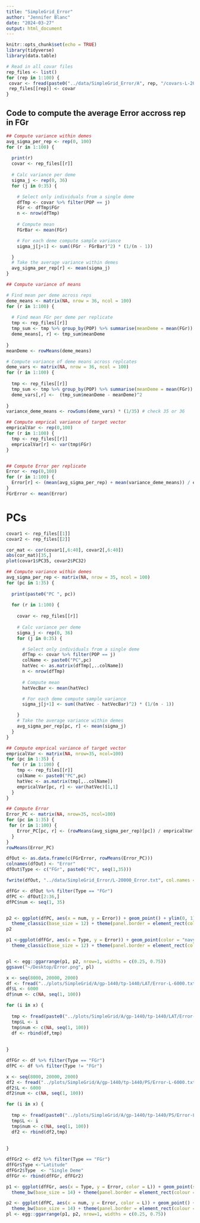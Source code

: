 ```yaml
---
title: "SimpleGrid_Error"
author: "Jennifer Blanc"
date: "2024-03-27"
output: html_document
---
```


```r
knitr::opts_chunk$set(echo = TRUE)
library(tidyverse)
library(data.table)
```


```r
# Read in all covar files
rep_files <- list()
for (rep in 1:100) {
 covar <- fread(paste0("../data/SimpleGrid_Error/A", rep, "/covars-L-20000.txt")) 
 rep_files[[rep]] <- covar
}
```

## Code to compute the average Error accross rep in FGr

```r
## Compute variance within demes 
avg_sigma_per_rep <- rep(0, 100)
for (r in 1:100) {
  
  print(r)
  covar <- rep_files[[r]]  
  
  # Calc variance per deme
  sigma_j <- rep(0, 36)
  for (j in 0:35) {

    # Select only individuals from a single deme
    dfTmp <- covar %>% filter(POP == j)
    FGr <- dfTmp$FGr
    n <- nrow(dfTmp)
  
    # Compute mean
    FGrBar <- mean(FGr)

    # For each deme compute sample variance
    sigma_j[j+1] <- sum((FGr - FGrBar)^2) * (1/(n - 1))

  }
  # Take the average variance within demes
  avg_sigma_per_rep[r] <- mean(sigma_j)
}  

## Compute variance of means

# Find mean per deme across reps
deme_means <- matrix(NA, nrow = 36, ncol = 100)
for (r in 1:100) {
  
  # Find mean FGr per deme per replicate
  tmp <- rep_files[[r]]
  tmp_sum <- tmp %>% group_by(POP) %>% summarise(meanDeme = mean(FGr)) 
  deme_means[, r] <- tmp_sum$meanDeme
  
}
meanDeme <- rowMeans(deme_means)

# Compute variance of deme means across replcates
deme_vars <- matrix(NA, nrow = 36, ncol = 100)
for (r in 1:100) {
  
  tmp <- rep_files[[r]]
  tmp_sum <- tmp %>% group_by(POP) %>% summarise(meanDeme = mean(FGr)) 
  deme_vars[,r] <-  (tmp_sum$meanDeme - meanDeme)^2
  
}
variance_deme_means <- rowSums(deme_vars) * (1/35) # check 35 or 36

## Compute emprical variance of target vector
empricalVar <- rep(0,100)
for (r in 1:100) {
  tmp <- rep_files[[r]]
  empricalVar[r] <- var(tmp$FGr)
}


## Compute Error per replicate
Error <- rep(0,100)
for (r in 1:100) {
  Error[r] <- (mean(avg_sigma_per_rep) + mean(variance_deme_means)) / empricalVar[r]
}
FGrError <- mean(Error)
```

# PCs 

```r
covar1 <- rep_files[[1]]
covar2 <- rep_files[[2]]

cor_mat <- cor(covar1[,6:40], covar2[,6:40])
abs(cor_mat)[35,]
plot(covar1$PC35, covar2$PC32)

```


```r
## Compute variance within demes 
avg_sigma_per_rep <- matrix(NA, nrow = 35, ncol = 100)
for (pc in 1:35) {
  
  print(paste0("PC ", pc))
  
  for (r in 1:100) {
  
    covar <- rep_files[[r]]  
  
    # Calc variance per deme
    sigma_j <- rep(0, 36)
    for (j in 0:35) {

      # Select only individuals from a single deme
      dfTmp <- covar %>% filter(POP == j)
      colName <- paste0("PC",pc)
      hatVec <- as.matrix(dfTmp[,..colName])
      n <- nrow(dfTmp)
  
      # Compute mean
      hatVecBar <- mean(hatVec)

      # For each deme compute sample variance
      sigma_j[j+1] <- sum((hatVec - hatVecBar)^2) * (1/(n - 1))

    }
    # Take the average variance within demes
    avg_sigma_per_rep[pc, r] <- mean(sigma_j)
  }
}  
```

```r
## Compute emprical variance of target vector
empricalVar <- matrix(NA, nrow=35, ncol=100) 
for (pc in 1:35) {
  for (r in 1:100) {
    tmp <- rep_files[[r]]
    colName <- paste0("PC",pc)
    hatVec <- as.matrix(tmp[,..colName])
    empricalVar[pc, r] <- var(hatVec)[1,1]
  }
}

## Compute Error 
Error_PC <- matrix(NA, nrow=35, ncol=100) 
for (pc in 1:35) {
 for (r in 1:100) {
    Error_PC[pc, r] <- (rowMeans(avg_sigma_per_rep)[pc]) / empricalVar[r]
  }
}
rowMeans(Error_PC)
```

```r
dfOut <- as.data.frame(c(FGrError, rowMeans(Error_PC)))
colnames(dfOut) <- "Error"
dfOut$Type <- c("FGr", paste0("PC", seq(1,35)))

fwrite(dfOut, "../data/SimpleGrid_Error/L-20000_Error.txt", col.names = T, row.names = F, quote = F)
```

```r
dfFGr <- dfOut %>% filter(Type == "FGr")
dfPC <- dfOut[2:36,]
dfPC$num <- seq(1, 35)


p2 <- ggplot(dfPC, aes(x = num, y = Error)) + geom_point() + ylim(0, 1) + geom_point(color = "red4", size=3) + ylim(0,1) +
  theme_classic(base_size = 12) + theme(panel.border = element_rect(colour = "black", fill=NA, size=1), axis.text.x = element_text(size = 8, color = "black",  angle = 35, hjust=1), axis.title.y = element_blank(), axis.text.y = element_blank(), axis.ticks.y = element_blank()) + xlab("Principal Components") + geom_hline(yintercept = 0, color = "red")
p2

p1 <-ggplot(dfFGr, aes(x = Type, y = Error)) + geom_point(color = "navy", size=3) + ylim(0,1) +
  theme_classic(base_size = 12) + theme(panel.border = element_rect(colour = "black", fill=NA, size=1), axis.text.x = element_blank()) + xlab(TeX("$\\hat{F}_{Gr}$")) + geom_hline(yintercept = 0, color = "red") + ylab("Lower Bound Error")


pl <- egg::ggarrange(p1, p2, nrow=1, widths = c(0.25, 0.75))
ggsave("~/Desktop/Error.png", pl)
```

```r
x <- seq(8000, 20000, 2000)
df <- fread("../plots/SimpleGrid/A/gp-1440/tp-1440/LAT/Error-L-6000.txt")
df$L <- 6000
df$num <- c(NA, seq(1, 100))

for (i in x) {
  
  tmp <- fread(paste0("../plots/SimpleGrid/A/gp-1440/tp-1440/LAT/Error-L-", i, ".txt"))
  tmp$L <- i
  tmp$num <- c(NA, seq(1, 100))
  df <- rbind(df,tmp)
  
  
}

dfFGr <- df %>% filter(Type == "FGr")
dfPC <- df %>% filter(Type != "FGr")
```

```r
x <- seq(8000, 20000, 2000)
df2 <- fread("../plots/SimpleGrid/A/gp-1440/tp-1440/PS/Error-L-6000.txt")
df2$L <- 6000
df2$num <- c(NA, seq(1, 100))

for (i in x) {
  
  tmp <- fread(paste0("../plots/SimpleGrid/A/gp-1440/tp-1440/PS/Error-L-", i, ".txt"))
  tmp$L <- i
  tmp$num <- c(NA, seq(1, 100))
  df2 <- rbind(df2,tmp)
  
  
}

dfFGr2 <- df2 %>% filter(Type == "FGr")
dfFGr$Type <-"Latitude"
dfFGr2$Type  <- "Single Deme"
dfFGr <- rbind(dfFGr, dfFGr2)
```


```r
p1 <- ggplot(dfFGr, aes(x = Type, y = Error, color = L)) + geom_point(size=3) + ylim(0,1.05) +
  theme_bw(base_size = 14) + theme(panel.border = element_rect(colour = "black", fill=NA, size=1), axis.text.x = element_text(size = 8, color = "black"), legend.position = "none",  panel.grid.minor = element_line(linetype = 'dashed')) + xlab(TeX("$\\hat{F}_{Gr}$")) + geom_hline(yintercept = 0, color = "red") + ylab("Error") + scale_color_gradient(low = "navy", high = "cadetblue1")

p2 <- ggplot(dfPC, aes(x = num, y = Error, color = L)) + geom_point() + ylim(0, 1.05) + geom_point(size=3) + 
  theme_bw(base_size = 14) + theme(panel.border = element_rect(colour = "black", fill=NA, size=1), axis.text.x = element_text(size = 8, color = "black"), legend.position = "none", panel.grid.minor = element_line(linetype = 'dashed')) + xlab("Principal Components") + geom_hline(yintercept = 0, color = "red") + geom_vline(xintercept = 35, color = "black", linewidth=1.2, linetype = "longdash") + ylab("Error Lower Bound") + scale_color_continuous(low = "red4",high = "red1")
pl <- egg::ggarrange(p1, p2, nrow=1, widths = c(0.25, 0.75))
```






